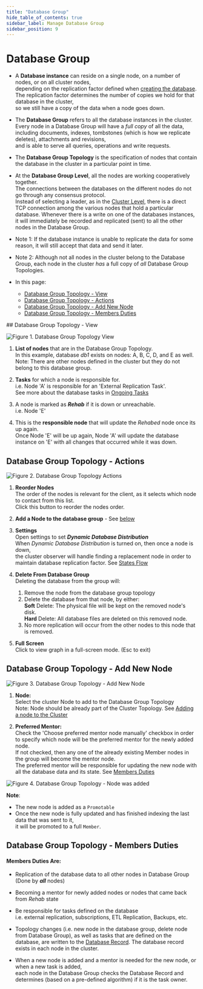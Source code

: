 ```yaml
---
title: "Database Group"
hide_table_of_contents: true
sidebar_label: Manage Database Group
sidebar_position: 9
---
```



# Database Group
<Admonition type="note" title="Note">

* A **Database instance** can reside on a single node, on a number of nodes, or on all cluster nodes,  
  depending on the replication factor defined when [creating the database](../../server/databases/create-new-database/general-flow.mdx).  
  The replication factor determines the number of copies we hold for that database in the cluster,  
  so we still have a copy of the data when a node goes down.  

* The **Database Group** refers to all the database instances in the cluster.  
  Every node in a Database Group will have a _full copy_ of all the data,  
  including documents, indexes, tombstones (which is how we replicate deletes), 
  attachments and revisions,  
  and is able to serve all queries, operations and write requests.  

* The **Database Group Topology** is the specification of nodes that contain the database in the cluster in a particular point in time.  

* At the **Database Group Level**, all the nodes are working cooperatively together.  
  The connections between the databases on the different nodes do not go through any consensus protocol.  
  Instead of selecting a leader, as in the [Cluster Level](../../server/cluster/cluster-view.mdx), 
  there is a direct TCP connection among the various nodes that hold a particular database. 
  Whenever there is a write on one of the databases instances, it will immediately be recorded and replicated (sent) to all the other nodes in the Database Group.  

* Note 1: If the database instance is unable to replicate the data for some reason, it will still accept that data and send it later.  

* Note 2: Although not all nodes in the cluster belong to the Database Group, each node in the cluster _has_ a full copy of _all_ Database Group Topologies.  

* In this page:  
  * [Database Group Topology - View](../../../studio/database/settings/manage-database-group.mdx#database-group-topology---view)  
  * [Database Group Topology - Actions](../../../studio/database/settings/manage-database-group.mdx#database-group-topology---actions)  
  * [Database Group Topology - Add New Node](../../../studio/database/settings/manage-database-group.mdx#database-group-topology---add-new-node)  
  * [Database Group Topology - Members Duties](../../../studio/database/settings/manage-database-group.mdx#database-group-topology---members-duties)  
</Admonition>
## Database Group Topology - View

![Figure 1. Database Group Topology View](./assets/database-group-1.png)

1. **List of nodes** that are in the Database Group Topology.  
   In this example, database _db1_ exists on nodes: A, B, C, D, and E as well.  
   Note: There are other nodes defined in the cluster but they do not belong to this database group.  

2. **Tasks** for which a node is responsible for.  
   i.e. Node 'A' is responsible for an 'External Replication Task'.  
   See more about the database tasks in [Ongoing Tasks](../../../studio/database/tasks/ongoing-tasks/general-info.mdx)  

3. A node is marked as ***Rehab*** if it is down or unreachable.  
   i.e. Node 'E'  

4. This is the **responsible node** that will update the _Rehabed_ node once its up again.  
   Once Node 'E' will be up again, Node 'A' will update the database instance on 'E' with all changes that occurred while it was down.  




## Database Group Topology - Actions

![Figure 2. Database Group Topology Actions](./assets/database-group-2.png)

1. **Reorder Nodes**  
   The order of the nodes is relevant for the client, as it selects which node to contact from this list.  
   Click this button to reorder the nodes order.  

2. **Add a Node to the database group** - See [below](../../../studio/database/settings/manage-database-group.mdx#database-group-topology---add-new-node)  

3. **Settings**  
   Open settings to set ***Dynamic Database Distribution***  
   When _Dynamic Database Distribution_ is turned on, then once a node is down,  
   the cluster observer will handle finding a replacement node in order to maintain database replication factor.
   See [States Flow](../../server/cluster/cluster-observer.mdx#states-flow)  

4. **Delete From Database Group**  
   Deleting the database from the group will:  
   1. Remove the node from the database group topology  
   2. Delete the database from that node, by either:  
      **Soft** Delete:  The physical file will be kept on the removed node's disk.  
      **Hard** Delete:  All database files are deleted on this removed node.  
   3. No more replication will occur from the other nodes to this node that is removed.  

5. **Full Screen**  
   Click to view graph in a full-screen mode. (Esc to exit)  



## Database Group Topology - Add New Node 

![Figure 3. Database Group Topology - Add New Node](./assets/database-group-3.png)

1. **Node:**  
   Select the cluster Node to add to the Database Group Topology  
   Note: Node should be already part of the Cluster Topology. See [Adding a node to the Cluster](../../server/cluster/add-node-to-cluster.mdx)  

2. **Preferred Mentor:**  
   Check the 'Choose preferred mentor node manually' checkbox in order to specify which node will be the preferred mentor for the newly added node.  
   If not checked, then any one of the already existing Member nodes in the group will become the mentor node.  
   The preferred mentor will be responsible for updating the new node with all the database data and its state. 
   See [Members Duties](../../../studio/database/settings/manage-database-group.mdx#database-group-topology---members-duties)  



![Figure 4. Database Group Topology - Node was added](./assets/database-group-4.png)

**Note**:  

* The new node is added as a `Promotable`  
* Once the new node is fully updated and has finished indexing the last data that was sent to it,  
  it will be promoted to a full `Member`.  



## Database Group Topology - Members Duties 

#### Members Duties Are:

* Replication of the database data to all other nodes in Database Group (Done by ***all*** nodes)  

* Becoming a mentor for newly added nodes or nodes that came back from _Rehab_ state  

* Be responsible for tasks defined on the database  
  i.e. external replication, subscriptions, ETL Replication, Backups, etc.

<Admonition type="note" title="Who's Duty is it ?" id="who-s-duty-is-it" href="#who-s-duty-is-it">

* Topology changes (i.e. new node in the database group, delete node from Database Group), 
as well as tasks that are defined on the database, are written to the [Database Record](../../../studio/database/settings/database-record.mdx). 
The database record exists in each node in the cluster.  

* When a new node is added and a mentor is needed for the new node, or when a new task is added,  
  each node in the Database Group checks the Database Record and determines (based on a pre-defined algorithm) if it is the task owner.  
</Admonition>



